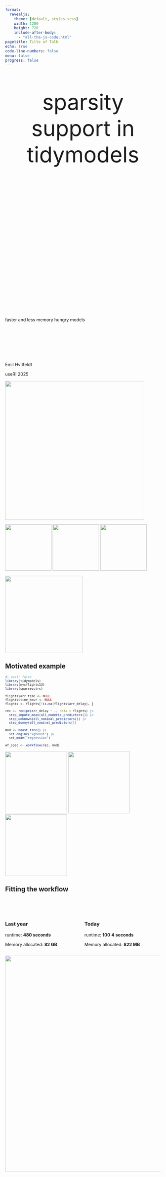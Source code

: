 ```yaml
---
format:
  revealjs:
    theme: [default, styles.scss]
    width: 1280
    height: 720
    include-after-body: 
      - "all-the-js-code.html"
pagetitle: Title of Talk
echo: true
code-line-numbers: false
menu: false
progress: false
---
```


## {.theme-slide1}

::: {.title .absolute left=43% top=-15% style="font-size:70px; text-align:center;"}
sparsity  
support in  
tidymodels
:::

::: {style="height:400px;"}
:::

::: {.r-fit-text .title}
faster and less memory hungry models
:::

::: {style="height:100px;"}
:::

::: {.absolute left=0%}
Emil Hvitfeldt
:::

::: {.absolute right=0%}
useR! 2025
:::

![](dinos/green4.svg){.absolute top=60% left=20% height=450px}

![](dinos/yellow2.svg){.absolute top=80% left=60% height=150px}
![](dinos/sand2.svg){.absolute top=85% left=50% height=150px}
![](dinos/sand2.svg){.absolute top=90% left=65% height=150px}

![](dinos/blue7.svg){.absolute top=-20% left=0% height=250px}


## Motivated example {.theme-slide0}

::: {style="font-size: 0.85em"}

```r
#| eval: false
library(tidymodels)
library(nycflights13)
library(sparsevctrs)

flights$arr_time <- NULL
flights$time_hour <- NULL
flights <- flights[!is.na(flights$arr_delay), ]

rec <- recipe(arr_delay ~ ., data = flights) |>
  step_impute_mean(all_numeric_predictors()) |>
  step_unknown(all_nominal_predictors()) |>
  step_dummy(all_nominal_predictors())

mod <- boost_tree() |>
  set_engine("xgboost") |>
  set_mode("regression")

wf_spec <- workflow(rec, mod)
```

:::

![](dinos/green7.svg){.absolute top=-10% right=20% height=200px}
![](dinos/yellow7.svg){.absolute top=-10% right=10% height=200px}
![](dinos/orange7.svg){.absolute top=-10% right=00% height=200px}

## Fitting the workflow {.theme-slide3}

::: {style="height:50px;"}
:::

:::: {.columns}
::: {.column}
### Last year

runtime: [**480 seconds**]{.fragment fragment-index=1}

Memory allocated: [**82 GB**]{.fragment fragment-index=5}

:::
::: {.column}
### Today

runtime: [[**100**]{.fragment fragment-index=2}]{.fragment .strike fragment-index=3} [ **4** ]{.fragment .spacer  fragment-index=4} **seconds**

Memory allocated: [**822 MB**]{.fragment fragment-index=5}

:::
::::

![](dinos/pink5.svg){.absolute bottom=-40% right=20% height=700px}

## {.theme-slide1 .center}

::: {style="height:350px;"}
:::

::: {.title style="font-size:200px; text-align:center;"}
ALTREP
:::

![](dinos/green6.svg){.absolute bottom=-30% right=-30% height=900px style="max-height:unset;"}

## What is ALTREP? {.theme-slide6}

Short for **ALT**erntive **REP**resentation

Some examples of intended uses would be to

::: {style="height:75px;"}
:::

- allow vector data to be in a memory-mapped file or distributed
- allow compact representation of arithmetic sequences
- support adding meta-data to objects
- support alternative representations of environments

![](dinos/yellow7.svg){.absolute top=-15% right=30% height=200px}

## Integer sequences {.theme-slide10}

created using 

:::{.absolute left=7% top=35%}
`n:m`
:::

:::{.absolute left=23% top=45%}
`seq()`
:::

:::{.absolute left=35% top=50%}
`seq_len()`
:::

:::{.absolute left=62% top=40%}
`seq_along()`
:::

![](dinos/blue3.svg){.absolute bottom=-15% right=30% height=400px}
![](dinos/blue3.svg){.absolute bottom=-7% right=25% height=200px}
![](dinos/blue3.svg){.absolute bottom=-8% right=18% height=200px}
![](dinos/blue3.svg){.absolute bottom=-6.5% right=11% height=200px}
![](dinos/blue3.svg){.absolute bottom=-7.5% right=4% height=200px}
![](dinos/blue3.svg){.absolute bottom=-8% right=-3% height=200px}
![](dinos/blue3.svg){.absolute bottom=-6.5% right=-10% height=200px}


## length vs size {.theme-slide0}

::: {.columns .fragment}
::: {.column}

```r
#| results: hold
#| output-location: fragment
library(lobstr)

obj_size(numeric(100))
obj_size(numeric(1000))
obj_size(numeric(10000))
```

:::
::: {.column .fragment}

```r
#| results: hold
#| output-location: fragment
library(lobstr)

obj_size(seq_len(100))
obj_size(seq_len(1000))
obj_size(seq_len(10000))
```

:::
:::

![](dinos/pink8.svg){.absolute bottom=--40% left=-10% height=550px style="transform: scaleX(-1);"}

## Integer sequences {.theme-slide8 style="color: white;"}

::: {style="height:250px;"}
:::

::: {.mono style="text-align:center;"}

[1]{.fragment fragment-index=2 .hl-start} 2 3 4 5 6 7 8 9 10 11 12 13 14 15

::: {.fragment fragment-index=1 style="width: 35ch; height: 10px; margin: auto; background-color:#e57e29;"}
:::

::: {.fragment fragment-index=3 style="width: 3ch; height: 10px; padding-right: 32ch; background-clip: content-box; margin: auto; margin-top:20px; background-color:#e57e29;"}
:::

:::

<br>

::: {style="text-align:center;"}

[length]{.fragment fragment-index=1} \ \ \ \ \ [start]{.fragment fragment-index=2} \ \ \ \ \ [step]{.fragment fragment-index=3}

:::

![](dinos/sand4.svg){.absolute bottom=-20% right=-05% height=450px}

![](dinos/green1.svg){.absolute bottom=-20% left=-5% height=350px style="transform: scaleX(-1);"}

## Integer sequences {.theme-slide0}

pseudo implementation for `length()` and `sum()`

<br>

```r
int_seq_length <- function(x) {
  x[1]
}

int_seq_sum <- function(x) {
  length <- x[1]
  start <- x[2]
  step <- x[3]

  (length / 2.0) * (start * 2 + step * (length - 1))
}
```

## altrep methods {.theme-slide0}

::: {.columns style="font-size:0.8em;"}
::: {.column width="33%"}

**altrep**

- UnserializeEX
- Unserialize
- Serialized_state
- DuplicateEX
- Duplicate
- Coerce
- Inspect
- Length

:::
::: {.column width="33%"}

**altvec**

- Dataptr
- Dataptr_or_null
- Extract_subset

:::
::: {.column width="33%"}

**integer**

- Elt
- Get_region
- Is_sorted
- No_NA
- Sum
- Min
- Max

:::
:::

![](dinos/blue8.svg){.absolute bottom=-120% left=15% height=1200px style="max-height:unset;"}

## {.theme-slide1 .center}

::: {style="height:350px;"}
:::

::: {.title style="font-size:200px; text-align:center;"}
SPARSITY
:::

![](dinos/green1.svg){.absolute top=35% left=20% height=140px}
![](dinos/green1.svg){.absolute top=22% left=16% height=130px}
![](dinos/green1.svg){.absolute top=10% left=12% height=120px}

## sparse vector {.theme-slide8 style="color: white;"}

::: {style="height:250px;"}
:::

::: {style="margin: auto; display: flex;"}

::: {.fragment fragment-index=2 style="width: 1ch; height: 10px; padding-left: 11.5ch; background-clip: content-box; margin-top:20px; background-color:#e57e29; position: relative;"}
:::
::: {.fragment fragment-index=2 style="width: 1ch; height: 10px; padding-right: 8.5ch; background-clip: content-box; margin: auto; margin-top:20px; background-color:#e57e29; position: relative;"}
:::

:::

::: {.mono style="text-align:center;"}

0 0 0 0 0 [2]{.fragment fragment-index=3 .hl-start} 0 0 0 0 0 [4]{.fragment fragment-index=3 .hl-start} 0 0 0 0 0 0 0 0 0

:::

::: {.fragment fragment-index=1 style="width: 44ch; height: 10px; margin: auto; background-color:#e57e29;"}
:::

<br>

::: {style="text-align:center;"}

[length]{.fragment fragment-index=1} \ \ \ \ \ [positions]{.fragment fragment-index=2} \ \ \ \ \ [values]{.fragment fragment-index=3}

:::

![](dinos/pink7.svg){.absolute top=10% right=12% height=180px}
![](dinos/blue7.svg){.absolute top=0% right=25% height=180px}

## Sparse operations {.theme-slide0}

<br>

::: {.columns}
::: {.column}

```r
sparse_sum <- function(x) {
  sum(x$values)
}

sparse_mean <- function(x) {
  sum(x$values) / x$length
}
```

:::
::: {.column}

```r
sparse_elt <- function(x, i) {
  if (i %in% x$positions) {
    index <- match(i, x$positions)

    return(x$values[index])
  } else {
    return(0)
  }
}
```

:::
:::

## Sparse operations in C {.theme-slide0}

::: {style="font-size:0.6em;"}

```c
static int altrep_sparse_integer_Elt(SEXP x, R_xlen_t i) {
  SEXP val = extract_val(x);

  SEXP pos = extract_pos(x);
  const int* v_pos = INTEGER_RO(pos);
  const R_xlen_t size = Rf_xlength(pos);

  const R_xlen_t len = extract_len(x);

  const int v_default_val = extract_default_integer(x);

  if (i > len) {
    // OOB of vector itself
    return NA_INTEGER;
  }

  const int needle = (int) i + 1;
  const R_xlen_t loc = binary_search(needle, v_pos, size);

  if (loc == size) {
    // Can't find it, must be the default value
    return v_default_val;
  } else {
    // Look it up in `val`
    return INTEGER_ELT(val, loc);
  }
}
```

:::

## sparsevctrs {.theme-slide7}

::: {.columns}
::: {.column}

::: {.incremental}
- All ALTREP happens in C
- Operations must match dense operations
- Very fragile, will materialize if not careful
:::

:::
::: {.column}

![](images/sparsevctrs.svg){style="margin-top:-100px;"}

:::
:::

## sparsevctrs {.theme-slide7}

::: {.columns}
::: {.column}

- Contains converters between sparse matrices from {Matrix} and tibbles with sparse vectors

::: {.incremental}
- Is a developer focused package
:::

:::
::: {.column}

![](images/sparsevctrs.svg){style="margin-top:-100px;"}

:::
:::

## {.theme-slide1 .center}

::: {style="height:350px;"}
:::

::: {.title style="font-size:130px; text-align:center;"}
INTEGRATION
:::

![](dinos/blue2.svg){.absolute bottom=-45% left=0% height=200px}
![](dinos/green2.svg){.absolute bottom=-45% left=17% height=200px}
![](dinos/sand2.svg){.absolute bottom=-45% left=34% height=200px}
![](dinos/yellow2.svg){.absolute bottom=-45% left=51% height=200px}
![](dinos/orange2.svg){.absolute bottom=-45% left=68% height=200px}
![](dinos/pink2.svg){.absolute bottom=-45% left=85% height=200px}

## Why are we doing this? {.theme-slide7}

- Because sparse matrices from {Matrix} doesn't work with tibbles

- tidymodels is built on tibbles

![](dinos/orange7.svg){.absolute bottom=5% left=55% height=500px}

## Integration in tidymodels {.theme-slide8 style="color: white;"}

::: {style="height:250px;"}
:::

1. Tibbles can contain sparse vectors inside all of tidymodels internals

1. recipe steps can produce sparsity

1. Automatic toggle

![](dinos/sand5.svg){.absolute bottom=-55% left=60% height=1000px style="max-height:unset;"}

## Integration in tidymodels {.theme-slide9}

### sparse tibbles in internals

Making it so sparse matrices are turned into sparse tibbles in all entry points

`recipe()`, `prep()`, `bake()`, `fit()`, `predict()`, and `augment()`

Adding a ton of testing with sparse matrices and sparse tibbles

## Integration in tidymodels {.theme-slide4}

### recipe steps

Recipes steps that could produce sparse data now have `sparse` argument

It takes 3 values:

- `"yes"`: Generate sparse vectors
- `"no"`: Don't generate sparse vectors
- `"auto"`: Automatically decide (default)

## Integration in tidymodels {.theme-slide2}

### Automatic toggle

::: {style="height:200px;"}
:::

1. Does model support sparse data?
2. Is there high sparsity in the data?

If the answer to both questions are "yes" then tidymodels will do things sparsely

![](dinos/pink7.svg){.absolute top=-10% right=-2% height=220px}

## Integration in tidymodels {.theme-slide2}

### detecting high sparsity

::: {style="height:200px;"}
:::

The sparsity matters for the parsnip model

::: {style="height:20px;"}
:::

We need to estimate the sparsity that comes out of recipes

::: {style="height:20px;"}
:::

Each step have a method that returns how it is expected to change sparsity

![](dinos/pink7.svg){.absolute top=-10% right=-2% height=220px}

## Integration in tidymodels {.theme-slide2}

### detecting high sparsity

::: {style="height:200px;"}
:::

Simulation study using different sizes of data, different amounts of sparsity, for all supported models

::: {style="height:20px;"}
:::

Fit MARS model on the `log(dense time / sparse time)`

::: {style="height:20px;"}
:::

used orbital to embed this fitted model in the toggler 

![](dinos/pink7.svg){.absolute top=-10% right=-2% height=220px}

## {.theme-slide12 .center}

::: {style="height:350px;"}
:::

::: {.title style="font-size:100px; text-align:center;"}
USER EXPERIENCE
:::

## New features {.theme-slide8 style="color: white;"}

::: {style="height:300px;"}
:::

- sparse data input now have native support in tidymodels

::: {style="height:20px;"}
:::

- automatic toggle can be turned off or on manually by setting [`sparse = "no"`]{.text-yellow} or [`"yes"`]{.text-yellow} in relevant steps

![](dinos/orange5.svg){.absolute top=10% left=10% height=400px}

![](dinos/pink5.svg){.absolute top=10% right=0% height=450px}

## What to change {.theme-slide0}

::: {style="font-size: 0.85em"}

```r
#| eval: false
#| code-line-numbers: "|12"
library(tidymodels)
library(nycflights13)
library(sparsevctrs)

flights$arr_time <- NULL
flights$time_hour <- NULL
flights <- flights[!is.na(flights$arr_delay), ]

rec <- recipe(arr_delay ~ ., data = flights) |>
  step_impute_mean(all_numeric_predictors()) |>
  step_unknown(all_nominal_predictors()) |>
  step_dummy(all_nominal_predictors(), sparse = "auto")

mod <- boost_tree() |>
  set_engine("xgboost") |>
  set_mode("regression")

wf_spec <- workflow(rec, mod)
```

:::

## {.theme-slide11}

::: r-fit-text
Thank you!
:::

::: {style="text-align:right; text-decoration: underline; text-decoration-color: #e57e29;"}
[Articles](https://www.tidymodels.org/learn/#category=sparse%20data)

[Blogpost](https://www.tidyverse.org/blog/2025/03/tidymodels-sparsity/)

[Compatible models and steps](https://www.tidymodels.org/find/sparse/)
:::

![](images/qr.svg){.absolute bottom=-15% left=0% height=500px style="background-color: #faeec8;"}